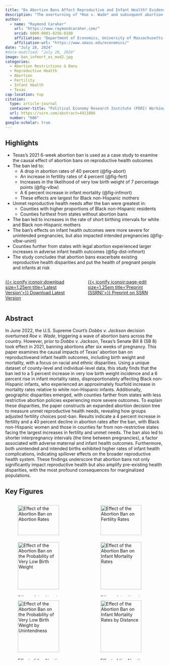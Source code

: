 ```yaml
---
title: "Do Abortion Bans Affect Reproductive and Infant Health? Evidence from Texas’s 2021 Ban and its Impact on Health Disparities"
description: "The overturning of *Roe v. Wade* and subsequent abortion bans may have a profound effect on reproductive health outcomes. Using Texas's 2021 six-week abortion ban as a case study, this paper finds significant decreases in abortion rates, increases in fertility, and decreases in infant health, with the most severe impacts on Black non-Hispanic women and those living far from states with less restrictive abortion laws."
author: 
  - name: "Raymond Caraher"
    url: "https://www.raymondcaraher.com/"
    orcid: 0000-0001-8256-0180
    affiliation: "Department of Economics, University of Massachusetts Amherst"
    affiliation-url: "https://www.umass.edu/economics/"
date: "July 28, 2024"
#date-modified: "July 28, 2024"
image: ban_infmort_es_mod2.jpg
categories:
  - Abortion Restrictions & Bans
  - Reproductive Health
  - Abortion
  - Fertility
  - Infant Health
  - Texas
cap-location: top
citation:
  type: article-journal
  container-title: "Political Economy Research Institute (PERI) Working Paper"
  url: https://ssrn.com/abstract=4911886
  number: "606"
google-scholar: true
---
```


<!--Highlights----------------------------------------------------------------->

## Highlights

* Texas's 2021 6-week abortion ban is used as a case study to examine the causal effect of abortion bans on reproductive health outcomes
* The ban led to:
  + A drop in abortion rates of 40 percent (@fig-abort)
  + An increase in fertility rates of 4 percent (@fig-fert)
  + Increases in the likelihood of very low birth weight of 7 percentage points (@fig-vlbw)
  + A 6 percent increase in infant mortality (@fig-infmort)
  + These effects are largest for Black non-Hispanic mothers
* Unmet reproductive health needs after the ban were greatest in:
  + Counties with higher proportions of Black non-Hispanic residents
  + Counties furthest from states without abortion bans
* The ban led to increases in the rate of short birthing intervals for white and Black non-Hispanic mothers
* The ban's effects on infant health outcomes were more severe for unintended pregnancies, but also impacted intended pregnancies (@fig-vlbw-unint)
+ Counties further from states with legal abortion experienced larger increases in adverse infant health outcomes (@fig-dist-infmort)
* The study concludes that abortion bans exacerbate existing reproductive health disparities and put the health of pregnant people and infants at risk

<!--Links---------------------------------------------------------------------->

:::: {.columns}

<!-- ::: {.column width="33%"}

[{{< iconify iconoir:page-edit size=1.25em title='Preprint' title='Final Version'>}} Final Version](){.btn .btn-outline-primary .btn role="button" data-toggle="tooltip" title="Final Version"}

::: -->

::: {.column width="33%"}

[{{< iconify iconoir:download size=1.25em title='Latest Version'>}} Download Latest Version](JMP_RaymondCaraher.pdf){.btn .btn-outline-primary .btn role="button" data-toggle="tooltip" title="Latest Version"}

:::

::: {.column width="33%"}

[{{< iconify iconoir:page-edit size=1.25em title='Preprint (SSRN)'>}} Preprint on SSRN](https://ssrn.com/abstract=4911886){.btn .btn-outline-primary .btn role="button" data-toggle="tooltip" title="Preprint (SSRN)"}

:::

<!-- ::: {.column width="33%"}

[{{< iconify iconoir:database size=1.2em title='Data and Code' >}} Data and Code](){.btn .btn-outline-primary .btn role="button" data-toggle="tooltip" title="Data and Code"}

::: -->

::::

<!--Abstract------------------------------------------------------------------->

## Abstract

In June 2022, the U.S. Supreme Court’s *Dobbs v. Jackson* decision overturned *Roe v. Wade*, 
triggering a wave of abortion bans across the country. 
However, prior to *Dobbs v. Jackson*, 
Texas’s Senate Bill 8 (SB 8) took effect in 2021, 
banning abortions after six weeks of pregnancy. 
This paper examines the causal impacts of Texas’ abortion ban on reproductiveand infant health outcomes, 
including birth weight and mortality, 
with a focus on racial and ethnic disparities. 
Using a unique dataset of county-level and individual-level data, 
this study finds that the ban led to a 5 percent increase in very low birth weight incidence and a 6 percent rise in infant mortality rates, 
disproportionately affecting Black non-Hispanic infants,
who experienced an approximately fourfold increase in mortality rates relative to white non-Hispanic infants. 
Additionally, geographic disparities emerged, with counties farther from states with less restrictive abortion policies experiencing more severe outcomes. 
To explain these disparities, the paper constructs an expanded abortion decision tree to measure unmet reproductive health needs, 
revealing how groups adjusted fertility choices post-ban. 
Results indicate a 4 percent increase in fertility and a 40 percent decline in abortion rates after the ban, 
with Black non-Hispanic women and those in counties far from non-restrictive states facing the largest increases in fertility and unmet needs. 
The ban also led to shorter interpregnancy intervals (the time between pregnancies), 
a factor associated with adverse maternal and infant health outcomes. 
Furthermore, both unintended and intended births exhibited higher rates of infant health complications, 
indicating spillover effects on the broader reproductive health system. 
These findings underscore that abortion bans not only significantly impact reproductive health but also amplify pre-existing health disparities,
with the most profound consequences for marginalized populations.

<!--Figures-------------------------------------------------------------------->

## Key Figures

::::: {.column-page}

:::: {.columns}

::: {.column width="50%"}

![Effect of the Abortion Ban on Abortion Rates](ban_aborts_es_mod1.jpg){#fig-abort width=90%}

:::

::: {.column width="50%"}

![Effect of the Abortion Ban on Fertility Rates](ban_fert_es_mod1.jpg){#fig-fert width=90%}

:::

::::

:::::

::::: {.column-page}

:::: {.columns}

::: {.column width="50%"}

![Effect of the Abortion Ban on the Probability of Very Low Birth Weight](ban_vlbweight_es_mod1.jpg){#fig-vlbw width=90%}

:::

::: {.column width="50%"}

![Effect of the Abortion Ban on Infant Mortality Rates](ban_infmort_es_mod2.jpg){#fig-infmort width=90%}

:::

::::

:::::

::::: {.column-page}

:::: {.columns}

::: {.column width="50%"}

![Effect of the Abortion Ban on the Probability of Very Low Birth Weight by Unintendness](ban_vlbweight_es_intend_comb.jpg){#fig-vlbw-unint width=90%}

:::

::: {.column width="50%"}

![Effect of the Abortion Ban on Infant Mortality Rates by Distance](infmort_cont_dist_effect.jpg){#fig-dist-infmort width=90%}

:::

::::

:::::